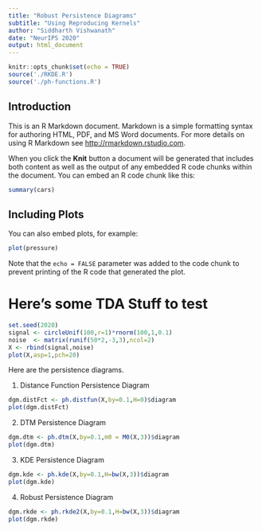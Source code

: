 ```yaml
---
title: "Robust Persistence Diagrams"
subtitle: "Using Reproducing Kernels"
author: "Siddharth Vishwanath"
date: "NeurIPS 2020"
output: html_document
---
```





```r
knitr::opts_chunk$set(echo = TRUE)
source('./RKDE.R')
source('./ph-functions.R')
```

## Introduction

This is an R Markdown document. Markdown is a simple formatting syntax for authoring HTML, PDF, and MS Word documents. For more details on using R Markdown see <http://rmarkdown.rstudio.com>.

When you click the **Knit** button a document will be generated that includes both content as well as the output of any embedded R code chunks within the document. You can embed an R code chunk like this:

```r
summary(cars)
```

## Including Plots

You can also embed plots, for example:

```r
plot(pressure)
```

Note that the `echo = FALSE` parameter was added to the code chunk to prevent printing of the R code that generated the plot.

# Here's some TDA Stuff to test


```r
set.seed(2020)
signal <- circleUnif(100,r=1)*rnorm(100,1,0.1)
noise  <- matrix(runif(50*2,-3,3),ncol=2)
X <- rbind(signal,noise)
plot(X,asp=1,pch=20)
```

Here are the persistence diagrams. 

1. Distance Function Persistence Diagram
```r
dgm.distFct <- ph.distfun(X,by=0.1,H=0)$diagram
plot(dgm.distFct)
```


2. DTM Persistence Diagram
```r
dgm.dtm <- ph.dtm(X,by=0.1,m0 = M0(X,3))$diagram
plot(dgm.dtm)
```


3. KDE Persistence Diagram
```r
dgm.kde <- ph.kde(X,by=0.1,H=bw(X,3))$diagram
plot(dgm.kde)
```


4. Robust Persistence Diagram
```r
dgm.rkde <- ph.rkde2(X,by=0.1,H=bw(X,3))$diagram
plot(dgm.rkde)
```